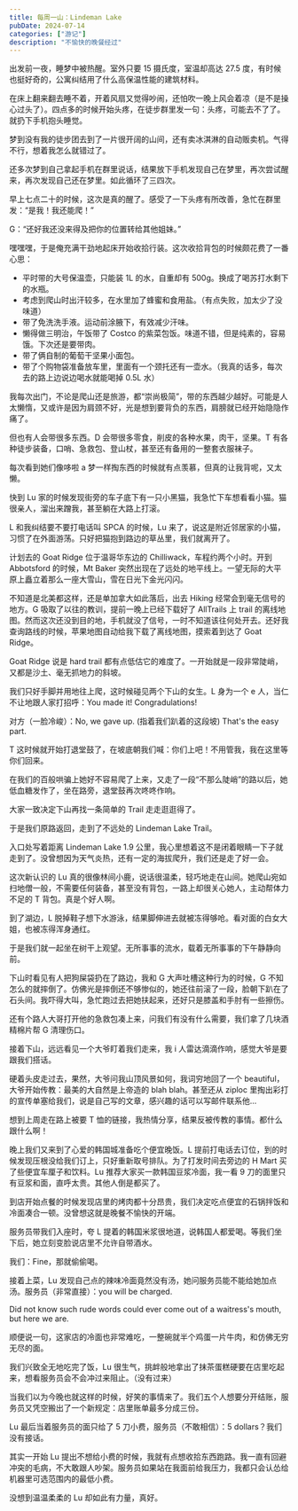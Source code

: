 ```yaml
---
title: 每周一山：Lindeman Lake
pubDate: 2024-07-14
categories: ["游记"]
description: "不愉快的晚餐经过"
---
```



出发前一夜，睡梦中被热醒。室外只要 15 摄氏度，室温却高达 27.5 度，有时候也挺好奇的，公寓纠结用了什么高保温性能的建筑材料。

在床上翻来翻去睡不着，开着风扇又觉得吵闹，还怕吹一晚上风会着凉（是不是操心过头了）。四点多的时候开始头疼，在徒步群里发一句：头疼，可能去不了了。就扔下手机抱头睡觉。

梦到没有我的徒步团去到了一片很开阔的山间，还有卖冰淇淋的自动贩卖机。气得不行，想着我怎么就错过了。

还多次梦到自己拿起手机在群里说话，结果放下手机发现自己在梦里，再次尝试醒来，再次发现自己还在梦里。如此循环了三四次。

早上七点二十的时候，这次是真的醒了。感受了一下头疼有所改善，急忙在群里发：“是我！我还能爬！”

G：“还好我还没来得及把你的位置转给其他姐妹。”

嘿嘿嘿，于是俺充满干劲地起床开始收拾行装。这次收拾背包的时候颇花费了一番心思：

- 平时带的大号保温壶，只能装 1L 的水，自重却有 500g。换成了喝苏打水剩下的水瓶。
- 考虑到爬山时出汗较多，在水里加了蜂蜜和食用盐。（有点失败，加太少了没味道）
- 带了免洗洗手液。运动前涂腋下，有效减少汗味。
- 懒得做三明治，午饭带了 Costco 的紫菜包饭。味道不错，但是纯素的，容易饿。下次还是要带肉。
- 带了俩自制的葡萄干坚果小面包。
- 带了个购物袋准备放车里，里面有一个颈托还有一壶水。（我真的话多，每次去的路上边说边喝水就能喝掉 0.5L 水）

我每次出门，不论是爬山还是旅游，都“崇尚极简”，带的东西越少越好。可能是人太懒惰，又或许是因为肩颈不好，光是想到要背负的东西，肩膀就已经开始隐隐作痛了。

但也有人会带很多东西。D 会带很多零食，削皮的各种水果，肉干，坚果。T 有各种徒步装备，口哨、急救包、登山杖，甚至还有备用的一整套衣服袜子。

每次看到她们像哆啦 a 梦一样掏东西的时候就有点羡慕，但真的让我背呢，又太懒。

<ImageComponent
  src="https://pub-a55ec74b764445bf87cc8622864a75d4.r2.dev/equipments.jpg"
  alt="Trail入口处拍到的装备推荐"
/>

快到 Lu 家的时候发现街旁的车子底下有一只小黑猫，我急忙下车想看看小猫。猫很亲人，溜出来蹭我，甚至躺在大路上打滚。

L 和我纠结要不要打电话叫 SPCA 的时候，Lu 来了，说这是附近邻居家的小猫，习惯了在外面游荡。只好把猫抱到路边的草丛里，我们就离开了。

<ImageComponent
  src="https://pub-a55ec74b764445bf87cc8622864a75d4.r2.dev/blackcat.jpg"
  alt="路边的小黑猫"
/>

计划去的 Goat Ridge 位于温哥华东边的 Chilliwack，车程约两个小时。开到 Abbotsford 的时候，Mt Baker 突然出现在了远处的地平线上。一望无际的大平原上矗立着那么一座大雪山，雪在日光下金光闪闪。

<ImageComponent
  src="https://pub-a55ec74b764445bf87cc8622864a75d4.r2.dev/baker.jpg"
  alt="地平线上的Mt Baker"
/>

不知道是北美都这样，还是单加拿大如此落后，出去 Hiking 经常会到毫无信号的地方。G 吸取了以往的教训，提前一晚上已经下载好了 AllTrails 上 trail 的离线地图。然而这次还没到目的地，手机就没了信号，一时不知道该往何处开去。还好我查询路线的时候，苹果地图自动给我下载了离线地图，摸索着到达了 Goat Ridge。

Goat Ridge 说是 hard trail 都有点低估它的难度了。一开始就是一段非常陡峭，又都是沙土、毫无抓地力的斜坡。

我们只好手脚并用地往上爬，这时候碰见两个下山的女生。L 身为一个 e 人，当仁不让地跟人家打招呼：You made it! Congradulations!

对方（一脸冷峻）：No, we gave up. (指着我们趴着的这段坡) That's the easy part.

<ImageComponent
  src="https://pub-a55ec74b764445bf87cc8622864a75d4.r2.dev/goatridge.jpg"
  alt="That's the easy part"
/>

T 这时候就开始打退堂鼓了，在坡底朝我们喊：你们上吧！不用管我，我在这里等你们回来。

在我们的百般哄骗上她好不容易爬了上来，又走了一段“不那么陡峭”的路以后，她低血糖发作了，坐在路旁，退堂鼓再次咚咚作响。

大家一致决定下山再找一条简单的 Trail 走走逛逛得了。

于是我们原路返回，走到了不远处的 Lindeman Lake Trail。

入口处写着距离 Lindeman Lake 1.9 公里，我心里想着这不是闭着眼睛一下子就走到了。没曾想因为天气炎热，还有一定的海拔爬升，我们还是走了好一会。

这次新认识的 Lu 真的很像林间小鹿，说话很温柔，轻巧地走在山间。她爬山宛如扫地僧一般，不需要任何装备，甚至没有背包，一路上却很关心她人，主动帮体力不足的 T 背包。真是个好人啊。

到了湖边，L 脱掉鞋子想下水游泳，结果脚伸进去就被冻得够呛。看对面的白女大姐，也被冻得浑身通红。

于是我们就一起坐在树干上观望。无所事事的流水，载着无所事事的下午静静向前。

<ImageComponent
  src="https://pub-a55ec74b764445bf87cc8622864a75d4.r2.dev/lindemanlake.jpg"
  alt="Lindeman Lake"
/>

下山时看见有人把狗屎袋扔在了路边，我和 G 大声吐槽这种行为的时候，G 不知怎么的就摔倒了。仿佛光是摔倒还不够惨似的，她还往前滚了一段，脸朝下趴在了石头间。我吓得大叫，急忙跑过去把她扶起来，还好只是膝盖和手肘有一些擦伤。

还有个路人大哥打开他的急救包凑上来，问我们有没有什么需要，我们拿了几块酒精棉片帮 G 清理伤口。

接着下山，远远看见一个大爷盯着我们走来，我 i 人雷达滴滴作响，感觉大爷是要跟我们搭话。

硬着头皮走过去，果然，大爷问我山顶风景如何，我词穷地回了一个 beautiful，大爷开始传教：最美的大自然是上帝造的 blah blah。甚至还从 ziploc 里掏出彩打的宣传单塞给我们，说是自己写的文章，感兴趣的话可以写邮件联系他...

想到上周走在路上被要 T 恤的链接，我热情分享，结果反被传教的事情。都什么跟什么啊！

晚上我们又来到了心爱的韩国城准备吃个便宜晚饭。L 提前打电话去订位，到的时候发现压根没给我们订上，只好重新取号排队。为了打发时间去旁边的 H Mart 买了些便宜车厘子和饮料。Lu 推荐大家买一款韩国豆浆冷面，我一看 9 刀的面里只有豆浆和面，直呼太贵。其他人倒是都买了。

到店开始点餐的时候发现店里的烤肉都十分昂贵，我们决定吃点便宜的石锅拌饭和冷面凑合一顿。没曾想这就是晚餐不愉快的开端。

服务员带我们入座时，夸 L 提着的韩国米浆很地道，说韩国人都爱喝。等我们坐下后，她立刻变脸说店里不允许自带酒水。

我们：Fine，那就偷偷喝。

接着上菜，Lu 发现自己点的辣味冷面竟然没有汤，她问服务员能不能给她加点汤。服务员（非常直接）：you will be charged.

Did not know such rude words could ever come out of a waitress's mouth, but here we are.

顺便说一句，这家店的冷面也非常难吃，一整碗就半个鸡蛋一片牛肉，和仿佛无穷无尽的面。

我们兴致全无地吃完了饭，Lu 很生气，挑衅般地拿出了抹茶蛋糕硬要在店里吃起来，想看服务员会不会冲过来阻止。（没有过来）

当我们以为今晚也就这样的时候，好笑的事情来了。我们五个人想要分开结账，服务员又凭空搬出了一个新规定：店里账单最多分成三份。

Lu 最后当着服务员的面只给了 5 刀小费，服务员（不敢相信）：5 dollars？我们没有接话。

其实一开始 Lu 提出不想给小费的时候，我就有点想收拾东西跑路。我一直有回避冲突的毛病，不大敢跟人吵架。服务员如果站在我面前给我压力，我都只会认怂给机器里可选范围内的最低小费。

没想到温温柔柔的 Lu 却如此有力量，真好。
